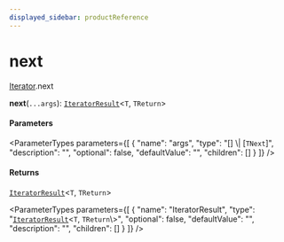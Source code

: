 ```yaml
---
displayed_sidebar: productReference
---
```



# next

[Iterator](../../interfaces/Iterator.mdx).next

**next**(`...args`): [`IteratorResult`](../../types/IteratorResult.mdx)<`T`, `TReturn`\>

#### Parameters

<ParameterTypes parameters={[
  {
    "name": "args",
    "type": "[] \\| [`TNext`]",
    "description": "",
    "optional": false,
    "defaultValue": "",
    "children": []
  }
]} />

#### Returns

[`IteratorResult`](../../types/IteratorResult.mdx)<`T`, `TReturn`\>

<ParameterTypes parameters={[
  {
    "name": "IteratorResult",
    "type": "[`IteratorResult`](../../types/IteratorResult.mdx)<`T`, `TReturn`\\>",
    "optional": false,
    "defaultValue": "",
    "description": "",
    "children": []
  }
]} />
